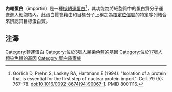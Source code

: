 
'''內輸蛋白'''（importin）是一種[[核轉運蛋白|核轉運蛋白]]<ref> Görlich D, Prehn S, Laskey RA, Hartmann E (1994). "Isolation of a protein that is essential for the first step of nuclear protein import". Cell. 79 (5): 767–78. doi:10.1016/0092-8674(94)90067-1. PMID 8001116.</ref>，其功能為將細胞質中的蛋白質分子運送進入細胞核內。此蛋白質會藉由和目標分子上稱之為[[核定位信號|核定位信號]]的特定序列結合來辨認其目標蛋白質。

== 注澤 ==
<references/>

[[Category:轉運蛋白|Category:轉運蛋白]]
[[Category:位於3號人類染色體的基因|Category:位於3號人類染色體的基因]]
[[Category:位於17號人類染色體的基因|Category:位於17號人類染色體的基因]]
[[Category:蛋白质家族|Category:蛋白质家族]]